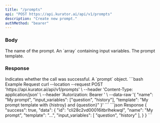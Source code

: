 ```yaml
---
title: "/prompts"
api: "POST https://api.kurator.ai/api/v1/prompts"
description: "Create new prompt."
authMethod: "bearer"
---
```


### Body

<ParamField body="name" type="string">
  The name of the prompt.
</ParamField>
<ParamField body="input_variables" type="object">
  An `array` containing input variables.
</ParamField>
<ParamField body="template" type="string">
  The prompt template.
</ParamField>

### Response

<ResponseField name="success" type="boolean">
  Indicates whether the call was successful.
</ResponseField>

<ResponseField name="data" type="object">
  A `prompt` object.
</ResponseField>

<RequestExample>
```bash Example Request
curl --location --request POST 'https://api.kurator.ai/api/v1/prompts' \
--header 'Content-Type: application/json' \
--header 'Autorization: Bearer <token>' \
--data-raw '{
    "name": "My prompt",
    "input_variables": ["question", "history"],
    "template": "My prompt template with {histroy} and {question}"
}'
```
</RequestExample>

<ResponseExample>
```json Response
{
  "success": true,
  "data": {
   "id": "cli28c2vd00016itbrlhekwql",
    "name": "My prompt",
    "template": "...",
    "input_variables": [
        "question",
        "history"
    ],
  }
}
```
</ResponseExample>
